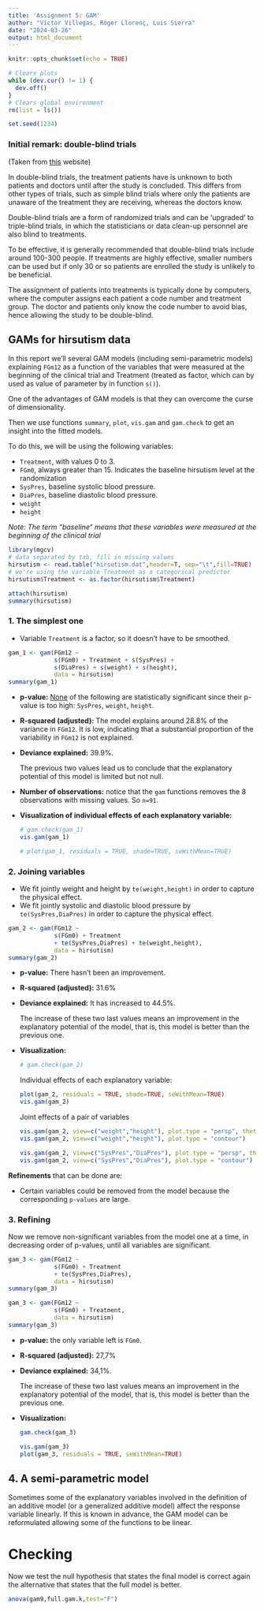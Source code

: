 ```yaml
---
title: 'Assignment 5: GAM'
author: "Víctor Villegas, Roger Llorenç, Luis Sierra"
date: "2024-03-26"
output: html_document
---
```


```r
knitr::opts_chunk$set(echo = TRUE)
```

```r
# Clears plots
while (dev.cur() != 1) {
  dev.off()
}
# Clears global environment
rm(list = ls())

set.seed(1234)
```

### Initial remark: double-blind trials

(Taken from [this](https://www.news-medical.net/health/What-is-a-Double-Blind-Trial.aspx) website)

In double-blind trials, the treatment patients have is unknown to both patients and doctors until after the study is concluded. This differs from other types of trials, such as simple blind trials where only the patients are unaware of the treatment they are receiving, whereas the doctors know.

Double-blind trials are a form of randomized trials and can be ‘upgraded’ to triple-blind trials, in which the statisticians or data clean-up personnel are also blind to treatments.

To be effective, it is generally recommended that double-blind trials include around 100-300 people. If treatments are highly effective, smaller numbers can be used but if only 30 or so patients are enrolled the study is unlikely to be beneficial.

The assignment of patients into treatments is typically done by computers, where the computer assigns each patient a code number and treatment group. The doctor and patients only know the code number to avoid bias, hence allowing the study to be double-blind.

## GAMs for hirsutism data

In this report we'll several GAM models (including semi-parametric models) explaining `FGm12` as a function of the variables that were measured at the beginning of the clinical trial and Treatment (treated as factor, which can by used as value of parameter by in function `s()`).

One of the advantages of GAM models is that they can overcome the curse of dimensionality.

Then we use functions `summary`, `plot`, `vis.gam` and `gam.check` to get an insight into the fitted models.

To do this, we will be using the following variables:

-   `Treatment`, with values 0 to 3.
-   `FGm0`, always greater than 15. Indicates the baseline hirsutism level at the randomization
-   `SysPres`, baseline systolic blood pressure.
-   `DiaPres`, baseline diastolic blood pressure.
-   `weight`
-   `height`

*Note: The term “baseline“ means that these variables were measured at the beginning of the clinical trial*

```r
library(mgcv)
# data separated by tab, fill in missing values
hirsutism <- read.table("hirsutism.dat",header=T, sep="\t",fill=TRUE)
# we're using the variable Treatment as a categorical predictor
hirsutism$Treatment <- as.factor(hirsutism$Treatment)

attach(hirsutism)
summary(hirsutism)
```

### 1. The simplest one

-   Variable `Treatment` is a factor, so it doesn't have to be smoothed.

```r
gam_1 <- gam(FGm12 ~ 
             s(FGm0) + Treatment + s(SysPres) + 
             s(DiaPres) + s(weight) + s(height),
             data = hirsutism)
summary(gam_1)
```

-   **p-value:** [None]{.underline} of the following are statistically significant since their p-value is too high: `SysPres`, `weight`, `height`.

-   **R-squared (adjusted):** The model explains around 28.8% of the variance in `FGm12`. It is low, indicating that a substantial proportion of the variability in `FGm12` is not explained.

-   **Deviance explained:** 39.9%.

    The previous two values lead us to conclude that the explanatory potential of this model is limited but not null.

-   **Number of observations:** notice that the `gam` functions removes the 8 observations with missing values. So `n=91`.

-   **Visualization of individual effects of each explanatory variable:**

    ```r
    # gam.check(gam_1)
    vis.gam(gam_1)
    ```

    ```r
    # plot(gam_1, residuals = TRUE, shade=TRUE, seWithMean=TRUE)
    ```

### 2. Joining variables

-   We fit jointly weight and height by `te(weight,height)` in order to capture the physical effect.
-   We fit jointly systolic and diastolic blood pressure by `te(SysPres,DiaPres)` in order to capture the physical effect.

```r
gam_2 <- gam(FGm12 ~ 
             s(FGm0) + Treatment
             + te(SysPres,DiaPres) + te(weight,height),
             data = hirsutism)
summary(gam_2)
```

-   **p-value:** There hasn't been an improvement.

-   **R-squared (adjusted):** 31.6%

-   **Deviance explained:** It has increased to 44.5%.

    The increase of these two last values means an improvement in the explanatory potential of the model, that is, this model is better than the previous one.

-   **Visualization:**

    ```r
    # gam.check(gam_2)
    ```

    Individual effects of each explanatory variable:

    ```r
    plot(gam_2, residuals = TRUE, shade=TRUE, seWithMean=TRUE)
    vis.gam(gam_2)
    ```

    Joint effects of a pair of variables

    ```r
    vis.gam(gam_2, view=c("weight","height"), plot.type = "persp", theta=30, phi=30)
    vis.gam(gam_2, view=c("weight","height"), plot.type = "contour")

    vis.gam(gam_2, view=c("SysPres","DiaPres"), plot.type = "persp", theta=30, phi=30)
    vis.gam(gam_2, view=c("SysPres","DiaPres"), plot.type = "contour")
    ```

**Refinements** that can be done are:

-   Certain variables could be removed from the model because the corresponding `p-values` are large.

### 3. Refining

Now we remove non-significant variables from the model one at a time, in decreasing order of p-values, until all variables are significant.

```r
gam_3 <- gam(FGm12 ~ 
             s(FGm0) + Treatment
             + te(SysPres,DiaPres),
             data = hirsutism)
summary(gam_3)
```

```r
gam_3 <- gam(FGm12 ~ 
             s(FGm0) + Treatment,
             data = hirsutism)
summary(gam_3)
```

-   **p-value:** the only variable left is `FGm0`.

-   **R-squared (adjusted):** 27,7%

-   **Deviance explained:** 34,1%.

    The increase of these two last values means an improvement in the explanatory potential of the model, that is, this model is better than the previous one.

-   **Visualization:**

    ```r
    gam.check(gam_3)
    ```

    ```r
    vis.gam(gam_3)
    plot(gam_3, residuals = TRUE, seWithMean=TRUE)
    ```

## 4. A semi-parametric model

Sometimes some of the explanatory variables involved in the definition of an additive model (or a generalized additive model) affect the response variable linearly. If this is known in advance, the GAM model can be reformulated allowing some of the functions to be linear.

# Checking

Now we test the null hypothesis that states the final model is correct again the alternative that states that the full model is better.

```r
anova(gam9,full.gam.k,test="F")
```
